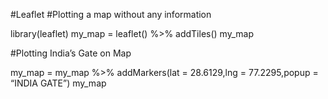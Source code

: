 #Leaflet
#Plotting a map without any information

library(leaflet)
my_map = leaflet() %>% addTiles()
my_map

#Plotting India’s Gate on Map

my_map = my_map %>% addMarkers(lat = 28.6129,lng = 77.2295,popup = "INDIA GATE")
my_map

